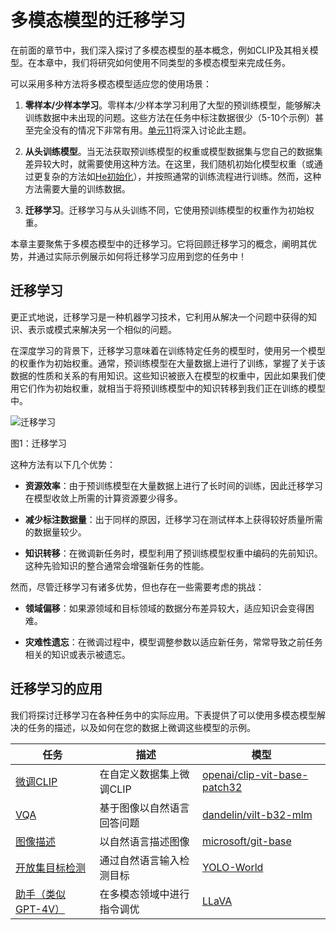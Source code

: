 # 多模态模型的迁移学习

在前面的章节中，我们深入探讨了多模态模型的基本概念，例如CLIP及其相关模型。在本章中，我们将研究如何使用不同类型的多模态模型来完成任务。

可以采用多种方法将多模态模型适应您的使用场景：

1. **零样本/少样本学习**。零样本/少样本学习利用了大型的预训练模型，能够解决训练数据中未出现的问题。这些方法在任务中标注数据很少（5-10个示例）甚至完全没有的情况下非常有用。[单元11](https://huggingface.co/learn/computer-vision-course/unit11/1)将深入讨论此主题。

2. **从头训练模型**。当无法获取预训练模型的权重或模型数据集与您自己的数据集差异较大时，就需要使用这种方法。在这里，我们随机初始化模型权重（或通过更复杂的方法如[He初始化](https://arxiv.org/abs/1502.01852)），并按照通常的训练流程进行训练。然而，这种方法需要大量的训练数据。

3. **迁移学习**。迁移学习与从头训练不同，它使用预训练模型的权重作为初始权重。

本章主要聚焦于多模态模型中的迁移学习。它将回顾迁移学习的概念，阐明其优势，并通过实际示例展示如何将迁移学习应用到您的任务中！

## 迁移学习

更正式地说，迁移学习是一种机器学习技术，它利用从解决一个问题中获得的知识、表示或模式来解决另一个相似的问题。

在深度学习的背景下，迁移学习意味着在训练特定任务的模型时，使用另一个模型的权重作为初始权重。通常，预训练模型在大量数据上进行了训练，掌握了关于该数据的性质和关系的有用知识。这些知识被嵌入在模型的权重中，因此如果我们使用它们作为初始权重，就相当于将预训练模型中的知识转移到我们正在训练的模型中。

<div class="flex justify-center">
    <img src="https://huggingface.co/datasets/hf-vision/course-assets/resolve/main/multimodal_trasnsfer_learning_images/transfer_learning_light.png" alt="迁移学习">
<p>图1：迁移学习</p>
</div>

这种方法有以下几个优势：

- **资源效率**：由于预训练模型在大量数据上进行了长时间的训练，因此迁移学习在模型收敛上所需的计算资源要少得多。

- **减少标注数据量**：出于同样的原因，迁移学习在测试样本上获得较好质量所需的数据量较少。

- **知识转移**：在微调新任务时，模型利用了预训练模型权重中编码的先前知识。这种先验知识的整合通常会增强新任务的性能。

然而，尽管迁移学习有诸多优势，但也存在一些需要考虑的挑战：

- **领域偏移**：如果源领域和目标领域的数据分布差异较大，适应知识会变得困难。

- **灾难性遗忘**：在微调过程中，模型调整参数以适应新任务，常常导致之前任务相关的知识或表示被遗忘。

## 迁移学习的应用

我们将探讨迁移学习在各种任务中的实际应用。下表提供了可以使用多模态模型解决的任务的描述，以及如何在您的数据上微调这些模型的示例。

| 任务              | 描述                                                             | 模型                                                 |
| ----------------- | --------------------------------------------------------------- | ---------------------------------------------------- |
| [微调CLIP](https://colab.research.google.com/github/fariddinar/computer-vision-course/blob/main/notebooks/Unit%204%20-%20Multimodal%20Models/Clip_finetune.ipynb) | 在自定义数据集上微调CLIP                           | [openai/clip-vit-base-patch32](https://huggingface.co/openai/clip-vit-base-patch32) |
| [VQA](https://huggingface.co/docs/transformers/main/en/tasks/visual_question_answering#train-the-model) | 基于图像以自然语言回答问题                          | [dandelin/vilt-b32-mlm](https://huggingface.co/dandelin/vilt-b32-mlm) |
| [图像描述](https://huggingface.co/docs/transformers/main/en/tasks/image_captioning) | 以自然语言描述图像                                 | [microsoft/git-base](https://huggingface.co/microsoft/git-base) |
| [开放集目标检测](https://docs.ultralytics.com/models/yolo-world/) | 通过自然语言输入检测目标                             | [YOLO-World](https://huggingface.co/papers/2401.17270) |
| [助手（类似GPT-4V）](https://github.com/haotian-liu/LLaVA?tab=readme-ov-file#train) | 在多模态领域中进行指令调优                          | [LLaVA](https://huggingface.co/docs/transformers/model_doc/llava) |